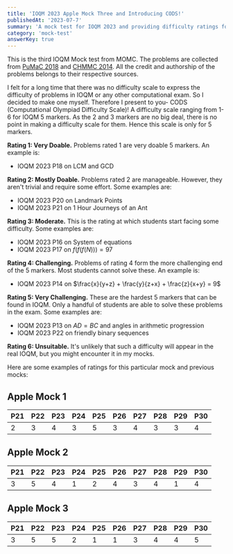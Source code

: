 ```yaml
---
title: 'IOQM 2023 Apple Mock Three and Introducing CODS!'
publishedAt: '2023-07-7'
summary: 'A mock test for IOQM 2023 and providing difficulty ratings for all previous mocks'
category: 'mock-test'
answerKey: true
---
```


This is the third IOQM Mock test from MOMC. The problems are collected from [PuMaC 2018](https://pumac.princeton.edu/#index) and [CHMMC 2014](https://www.chmmc.org/). All the credit and authorship of the problems belongs to their respective sources.

I felt for a long time that there was no difficulty scale to express the difficulty of problems in IOQM or any other computational exam. So I decided to make one myself. Therefore I present to you- CODS (Computational Olympiad Difficulty Scale)! A difficulty scale ranging from 1-6 for IOQM 5 markers. As the 2 and 3 markers are no big deal, there is no point in making a difficulty scale for them. Hence this scale is only for 5 markers.

**Rating 1: Very Doable.** Problems rated 1 are very doable 5 markers. An example is:

- IOQM 2023 P18 on LCM and GCD

**Rating 2: Mostly Doable.** Problems rated 2 are manageable. However, they aren't trivial and require some effort. Some examples are:

- IOQM 2023 P20 on Landmark Points
- IOQM 2023 P21 on 1 Hour Journeys of an Ant


**Rating 3: Moderate.** This is the rating at which students start facing some difficulty. Some examples are:

- IOQM 2023 P16 on System of equations
- IOQM 2023 P17 on $f(f(f(N)))=97$


**Rating 4: Challenging.** Problems of rating 4 form the more challenging end of the 5 markers. Most students cannot solve these. An example is:

- IOQM 2023 P14 on $\frac{x}{y+z} + \frac{y}{z+x} + \frac{z}{x+y} = 9$


**Rating 5: Very Challenging.** These are the hardest 5 markers that can be found in IOQM. Only a handful of students are able to solve these problems in the exam. Some examples are:

- IOQM 2023 P13 on $AD= BC$ and angles in arithmetic progression
- IOQM 2023 P22 on friendly binary sequences

**Rating 6: Unsuitable.** It's unlikely that such a difficulty will appear in the real IOQM, but you might encounter it in my mocks.

Here are some examples of ratings for this particular mock and previous mocks:

## Apple Mock 1

| P21 | P22 | P23 | P24 | P25 | P26 | P27 | P28 | P29 | P30 |
| ---| --- | --- | ---| ---| --- | ---| ---| --- | ---  |
| 2| 3 | 4 |  3 | 5  | 3  | 4 | 3 |  3 | 4  |

## Apple Mock 2

| P21 | P22 | P23 | P24 | P25 | P26 | P27 | P28 | P29 | P30 |
| ---| --- | --- | ---| ---| --- | ---| ---| --- | ---  |
|3 | 5 | 4 |  1 |  2 |  4 |  3 | 4 |  1 |  4 |

## Apple Mock 3

| P21 | P22 | P23 | P24 | P25 | P26 | P27 | P28 | P29 | P30 |
| ---| --- | --- | ---| ---| --- | ---| ---| --- | ---  |
| 3 | 5 |  5 |  2 | 1  |  1 | 3 | 4 |  4 | 5  |




